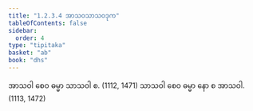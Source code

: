```yaml
---
title: "1.2.3.4 အာသဝသာသဝဒုက"
tableOfContents: false
sidebar:
  order: 4
type: "tipitaka"
basket: "ab"
book: "dhs"
---
```



<DynamicBreadcrumb />

<Division number="39" book="dhs">

<Paragraph number="103" book="dhs">
အာသဝါ စေဝ ဓမ္မာ သာသဝါ စ. (<Emphasis>1112, 1471</Emphasis>)
</Paragraph>

<Paragraph number="104" book="dhs">
သာသဝါ စေဝ ဓမ္မာ နော စ အာသဝါ. (<Emphasis>1113, 1472</Emphasis>)
</Paragraph>
</Division>